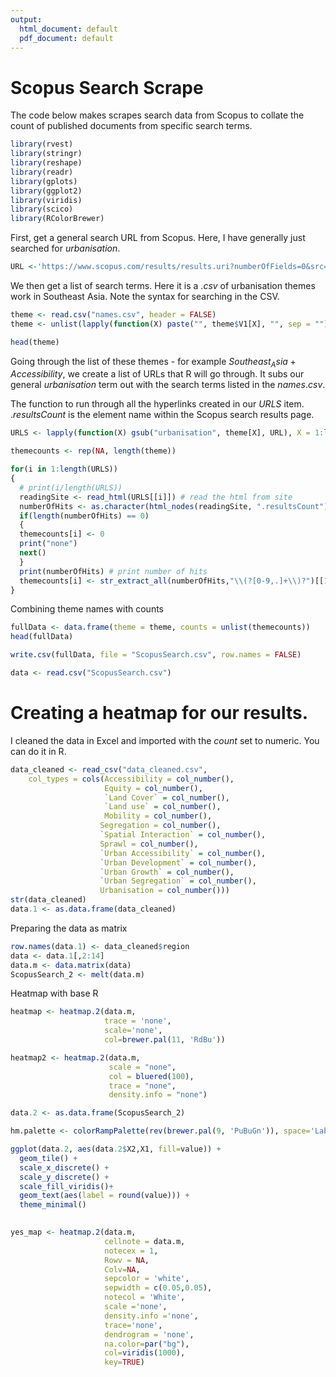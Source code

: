```yaml
---
output:
  html_document: default
  pdf_document: default
---
```

# Scopus Search Scrape
The code below makes scrapes search data from Scopus to collate the count of published documents from specific search terms.

```r
library(rvest)
library(stringr)
library(reshape)
library(readr)
library(gplots)
library(ggplot2)
library(viridis)
library(scico)
library(RColorBrewer)
```

First, get a general search URL from Scopus. Here, I have generally just searched for $urbanisation$. 

```r
URL <-'https://www.scopus.com/results/results.uri?numberOfFields=0&src=s&clickedLink=&edit=&editSaveSearch=&origin=searchbasic&authorTab=&affiliationTab=&advancedTab=&scint=1&menu=search&tablin=&searchterm1=urbanisation&field1=TITLE_ABS_KEY&dateType=Publication_Date_Type&yearFrom=Before+1960&yearTo=Present&loadDate=7&documenttype=All&accessTypes=All&resetFormLink=&st1=urbanisation&st2=&sot=b&sdt=b&sl=27&s=TITLE-ABS-KEY%28urbanisation%29&sid=86370a09dc97d6df569d5e77acaf3d6e&searchId=86370a09dc97d6df569d5e77acaf3d6e&txGid=40c0feb404cc754db4a2c091d1aacd07&sort=plf-f&originationType=b&rr='
```

We then get a list of search terms. Here it is a $.csv$ of urbanisation themes work in Southeast Asia. Note the syntax for searching in the CSV. 
```r
theme <- read.csv("names.csv", header = FALSE)
theme <- unlist(lapply(function(X) paste("", theme$V1[X], "", sep = ""), X = 1:length(theme$V1)))

head(theme)
```

Going through the list of these themes - for example $Southeast_Asia+Accessibility$, we create a list of URLs that R will go through. It subs our general $urbanisation$ term out with the search terms listed in the $names.csv$. 

The function to run through all the hyperlinks created in our $URLS$ item. $.resultsCount$ is the element name within the Scopus search results page. 

```r
URLS <- lapply(function(X) gsub("urbanisation", theme[X], URL), X = 1:length(theme))

themecounts <- rep(NA, length(theme))

for(i in 1:length(URLS))
{
  # print(i/length(URLS))
  readingSite <- read_html(URLS[[i]]) # read the html from site 
  numberOfHits <- as.character(html_nodes(readingSite, ".resultsCount")) # extract specific info
  if(length(numberOfHits) == 0)
  {
  themecounts[i] <- 0
  print("none") 
  next()  
  }
  print(numberOfHits) # print number of hits
  themecounts[i] <- str_extract_all(numberOfHits,"\\(?[0-9,.]+\\)?")[[1]]
}
``` 

Combining theme names with counts
```r
fullData <- data.frame(theme = theme, counts = unlist(themecounts))
head(fullData)

write.csv(fullData, file = "ScopusSearch.csv", row.names = FALSE)

data <- read.csv("ScopusSearch.csv")

```

# Creating a heatmap for our results.

I cleaned the data in Excel and imported with the $count$ set to numeric. You can do it in R.
```r
data_cleaned <- read_csv("data_cleaned.csv", 
    col_types = cols(Accessibility = col_number(), 
                     Equity = col_number(),
                     `Land Cover` = col_number(), 
                     `Land use` = col_number(),
                     Mobility = col_number(),
                    Segregation = col_number(), 
                    `Spatial Interaction` = col_number(), 
                    Sprawl = col_number(), 
                    `Urban Accessibility` = col_number(), 
                    `Urban Development` = col_number(),
                    `Urban Growth` = col_number(),
                    `Urban Segregation` = col_number(),
                    Urbanisation = col_number()))
str(data_cleaned)
data.1 <- as.data.frame(data_cleaned)
```


Preparing the data as matrix
```r
row.names(data.1) <- data_cleaned$region
data <- data.1[,2:14]
data.m <- data.matrix(data)
ScopusSearch_2 <- melt(data.m)
```

Heatmap with base R
```r
heatmap <- heatmap.2(data.m, 
                     trace = 'none',
                     scale='none', 
                     col=brewer.pal(11, 'RdBu'))

heatmap2 <- heatmap.2(data.m, 
                      scale = "none", 
                      col = bluered(100), 
                      trace = "none", 
                      density.info = "none")

data.2 <- as.data.frame(ScopusSearch_2)

``` 

```r
hm.palette <- colorRampPalette(rev(brewer.pal(9, 'PuBuGn')), space='Lab')

ggplot(data.2, aes(data.2$X2,X1, fill=value)) +
  geom_tile() +
  scale_x_discrete() +
  scale_y_discrete() +
  scale_fill_viridis()+
  geom_text(aes(label = round(value))) +
  theme_minimal()
  
```

```r
yes_map <- heatmap.2(data.m,
                     cellnote = data.m,
                     notecex = 1,
                     Rowv = NA,
                     Colv=NA,
                     sepcolor = 'white',
                     sepwidth = c(0.05,0.05),
                     notecol = 'White',
                     scale ='none',
                     density.info ='none',
                     trace='none',
                     dendrogram = 'none',
                     na.color=par("bg"),
                     col=viridis(1000),
                     key=TRUE)
```



